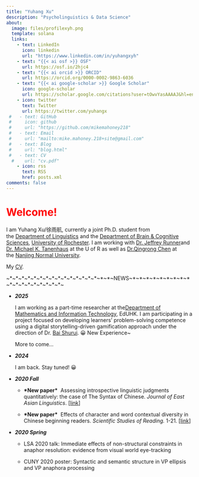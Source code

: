 ```yaml
---
title: "Yuhang Xu"
description: "Psycholinguistics & Data Science"
about:
  image: files/profilexyh.png
  template: solana
  links:
    - text: LinkedIn
      icon: linkedin
      url: "https://www.linkedin.com/in/yuhangxyh"
    - text: "{{< ai osf >}} OSF"
      url: https://osf.io/2hjc4
    - text: "{{< ai orcid >}} ORCID"
      url: https://orcid.org/0000-0002-9863-6036
    - text: "{{< ai google-scholar >}} Google Scholar"
      icon: google-scholar
      url: https://scholar.google.com/citations?user=tOwvYasAAAAJ&hl=en&inst=10118598557142643180
    - icon: twitter
      text: Twitter
      url: https://twitter.com/yuhangx
 #   - text: GitHub
 #     icon: github
 #     url: "https://github.com/mikemahoney218"
 #   - text: Email
 #     url: "mailto:mike.mahoney.218+site@gmail.com"
 #   - text: Blog
 #     url: "blog.html"
 #   - text: CV
  #    url: "cv.pdf"
    - icon: rss
      text: RSS
      href: posts.xml
comments: false
---
```


# [Welcome!]{style="color:red;"}

I am Yuhang Xu/徐雨航, currently a joint Ph.D. student from the [Department of Linguistics](http://www.ling.rochester.edu/) and the [Department of Brain & Cognitive Sciences](https://www.bcs.rochester.edu/), [University of Rochester](https://www.rochester.edu/). I am working with [Dr. Jeffrey Runner](http://www.ling.rochester.edu/people/faculty/runner_jeff/index.html)and [Dr. Michael K. Tanenhaus](https://www.amacad.org/person/michael-k-tanenhaus) at the U of R as well as [Dr.Qingrong Chen](http://schools.njnu.edu.cn/psy/person/qingrong-chen) at the [Nanjing Normal University](http://en.njnu.edu.cn/).

My [CV](https://drive.google.com/file/d/1Md0F_yIpvaOmMfUM2_80HqrZRLhoOIGj/view?usp=sharing).

\~\*\~\*\~\*\~\*\~\*\~\*\~\*\~\*\~\*\~\*\~\*\~\*\~\*\~\*\~\*\~\*\~\*\~NEWS\~\*\~\*\~\*\~\*\~\*\~\*\~\*\~\*\~\*\~\*\~\*\~\*\~\*\~\*\~\*\~\*\~\*\~\*\~

-   ***2025***

    I am working as a part-time researcher at the[Department of Mathematics and Information Technology](https://www.eduhk.hk/mit/en/), EdUHK. I am participating in a project focused on developing learners' problem-solving competence using a digital storytelling-driven gamification approach under the direction of Dr. [Bai Shurui](https://www.eduhk.hk/mit/en/staff/tstbai). 😀 New Experience\~

    More to come...

-   ***2024***

    I am back. Stay tuned! 😀

-   ***2020 Fall***

    -   **\*New paper\***  Assessing introspective linguistic judgments quantitatively: the case of The Syntax of Chinese. *Journal of East Asian Linguistics*. \[[link](https://drive.google.com/open?id=11BtK_knQwJBidgn_V7jI60CZ5aE6EU6Z)\]

    -   **\*New paper\***  Effects of character and word contextual diversity in Chinese beginning readers. *Scientific* *Studies of Reading.* 1-21. \[[link](https://drive.google.com/file/d/1NqFjSx8aLQuCu6HtfSdccSkQxA5tYTbV/view?usp=sharing)\]

-   ***2020 Spring***

    -   LSA 2020 talk: Immediate effects of non-structural constraints in anaphor resolution: evidence from visual world eye-tracking  

    -   CUNY 2020 poster: Syntactic and semantic structure in VP ellipsis and VP anaphora processing  
